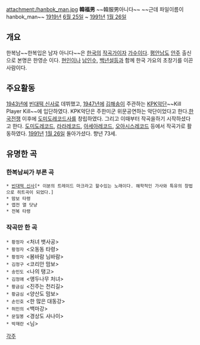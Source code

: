 attachment:/hanbok_man.jpg
'''韓福男''' ~~韓服男아니다~~ ~~근데 파일이름이 hanbok_man~~
[[1919년]] [[6월 25일]] ~ [[1991년]] [[1월 26일]]
== 개요 ==
한복남~~한복입은 남자 아니다~~은 [[한국]]의 [[작곡가]]이자 [[가수]]이다.
[[평안남도]] [[안주]] 출신으로 본명은 한영순 이다. [[현인]]이나 [[남인수]], [[백년설]]등과 함께 한국 가요의 초창기를 이끈 사람이다.

== 주요활동 ==
[[1943년]]에 [[빈대떡 신사]]로 데뷔했고, [[1947년]]에 [[김해송]]이 주관하는 [[KPK악단]]~~Kill Player Kill~~에 입단하였다. KPK악단은 주한미군 위문공연하는 악단이었다고 한다.[[한국전쟁]] 이후에 [[도미도레코드사]]를 창립하였다. 그리고 이때부터 작곡을하기 시작하셨다고 한다. [[도미도레코드]], [[라라레코드]], [[아세아레코드]], [[오아시스레코드]] 등에서 작곡가로 활동하였다. [[1991년]] [[1월 26일]] 돌아가셨다. 향년 73세.

== 유명한 곡 ==
=== 한복남씨가 부른 곡 ===
 * [[빈대떡 신사]][* 이분의 트레이드 마크라고 할수있는 노래이다. 해학적인 가사와 특유의 창법으로 히트곡이 되었다.]
 * 맘보 타령
 * 엽전 열 닷냥
 * 전복 타령

=== 작곡만 한 곡 ===
 * 황정자 <처녀 뱃사공> 
 * 황정자 <오동동 타령> 
 * 황정자 <봄바람 님바람>
 * 김정구 <코리안 맘보> 
 * 송민도 <나의 탱고>
 * 김정애 <앵두나무 처녀>
 * 황금심 <진주는 천리길> 
 * 황금심 <양산도 맘보> 
 * 손인호 <한 많은 대동강> 
 * 허민의 <백마강> 
 * 문일봉 <경상도 사나이> 
 * 박재란 <님>

[[각주]]
